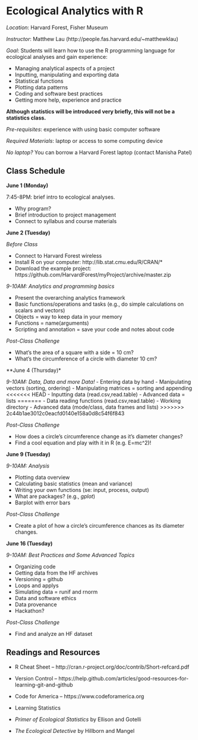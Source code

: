 Ecological Analytics with R
===========================

<!-- render('syllabus.Rmd',);render('syllabus.Rmd',output_format='pdf_document') -->

*Location*: Harvard Forest, Fisher Museum

*Instructor*: Matthew Lau (http://people.fas.harvard.edu/~matthewklau)

*Goal*: Students will learn how to use the R programming language for
 ecological analyses and gain experience:

- Managing analytical aspects of a project
- Inputting, manipulating and exporting data
- Statistical functions
- Plotting data patterns
- Coding and software best practices
- Getting more help, experience and practice

**Although statistics will be introduced very
briefly, this will not be a statistics class.**

*Pre-requisites*: experience with using basic computer software

*Required Materials*: laptop or access to some computing device

*No laptop?* You can borrow a Harvard Forest laptop (contact
  Manisha Patel)

Class Schedule
--------------

**June 1 (Monday)**

7:45-8PM: brief intro to ecological analyses.

- Why program? 
- Brief introduction to project management
- Connect to syllabus and course materials

**June 2 (Tuesday)**

*Before Class*

- Connect to Harvard Forest wireless
- Install R on your computer: http://lib.stat.cmu.edu/R/CRAN/*
- Download the example project: https://github.com/HarvardForest/myProject/archive/master.zip

*9-10AM: Analytics and programming basics*

- Present the overarching analytics framework 
<!-- (Noble 2009 =  -->
<!--   document organization, task scheduling, data management, analytics -->
<!--   management, keeping an analytics notebook) -->
- Basic functions/operations and tasks (e.g., do simple calculations
on scalars and vectors)
- Objects = way to keep data in your memory
- Functions = name(arguments)
- Scripting and annotation = save your code and notes about code

*Post-Class Challenge*

- What's the area of a square with a side = 10 cm?
- What's the circumference of a circle with diameter 10 cm?

**June 4 (Thursday)*

*9-10AM: Data, Data and more Data!*
- Entering data by hand
- Manipulating vectors (sorting, ordering)
- Manipulating matrices = sorting and appending
<<<<<<< HEAD
- Inputting data (read.csv,read.table)
- Advanced data = lists
=======
- Data reading functions (read.csv,read.table)
- Working directory
- Advanced data (mode/class, data frames and lists)
>>>>>>> 2c44b1ae3012c0eacfd0140e158a0d8c54f6f843

*Post-Class Challenge*

- How does a circle's circumference change as it's diameter changes?
- Find a cool equation and play with it in R (e.g. E=mc^2)!

**June 9 (Tuesday)**

*9-10AM: Analysis*

- Plotting data overview
- Calculating basic statistics (mean and variance)
- Writing your own functions (se: input, process, output)
- What are packages? (e.g., *gplot*)
- Barplot with error bars

*Post-Class Challenge*

- Create a plot of how a circle's circumference chances as its
  diameter changes.

**June 16 (Tuesday)**

*9-10AM: Best Practices and Some Advanced Topics*

- Organizing code
- Getting data from the HF archives
- Versioning = github
- Loops and applys
- Simulating data = runif and rnorm
- Data and software ethics
- Data provenance
- Hackathon?

*Post-Class Challenge*

- Find and analyze an HF dataset

Readings and Resources
----------------------
- R Cheat Sheet
-- http://cran.r-project.org/doc/contrib/Short-refcard.pdf
- Version Control
-- https://help.github.com/articles/good-resources-for-learning-git-and-github
- Code for America
-- https://www.codeforamerica.org

- Learning Statistics

- *Primer of Ecological Statistics* by Ellison and Gotelli
- *The Ecological Detective* by Hillborn and Mangel

